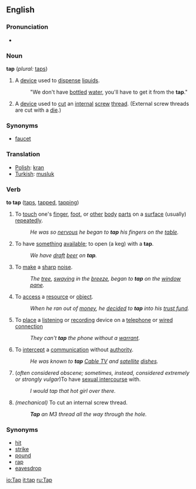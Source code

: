 ==English==
===Pronunciation===
*{{audio|en-us-tap.ogg|Audio (US)}}

=== Noun ===
'''tap'''  (''plural:'' [[taps]])
#A [[device]] used to [[dispense]] [[liquid]]s. 
#:"We don't have [[bottle]]d [[water]], you'll have to get it from the '''tap'''."
#A [[device]] used to [[cut]] an [[internal]] [[screw]] [[thread]].  (External screw threads are cut with a [[die]].)

=== Synonyms ===
* [[faucet]]

=== Translation ===
*[[Polish]]: [[kran]]
*[[Turkish]]: [[musluk]]

=== Verb ===
'''to tap'''  ([[taps]], [[tapped]], [[tapping]])
#To [[touch]] one's [[finger]], [[foot]], or [[other]] [[body]] [[part]]s on a [[surface]] (usually) [[repeat]]edly. 
#:''He was so [[nervous]] he began to '''tap''' his fingers on the [[table]].''
#To have [[something]] [[available]]; to open (a keg) with a '''tap'''. 
#:''We have [[draft]] [[beer]] on '''tap'''.''
#To [[make]] a [[sharp]] [[noise]]. 
#:''The [[tree]], [[sway]]ing in the [[breeze]], began to '''tap''' on the [[window]] [[pane]].''
#To [[access]] a [[resource]] or [[object]]. 
#:''When he ran out of [[money]], he [[decide]]d to '''tap''' into his [[trust fund]].''
#To [[place]] a [[listen]]ing or [[record]]ing device on a [[telephone]] or [[wired connection]]
#:''They can't '''tap''' the phone without a [[warrant]].''
#To [[intercept]] a [[communication]] without [[authority]]. 
#:''He was known to '''tap''' [[Cable TV]] and [[satellite]] [[dish]]es.''
#(''often considered obscene; sometimes, instead, considered extremely or strongly vulgar'')To have [[sexual intercourse]] with.
#:''I would tap that hot girl over there.''
#''(mechanical)'' To cut an internal screw thread.
#:'''''Tap''' an M3 thread all the way through the hole.''

===Synonyms===
*[[hit]]
*[[strike]]
*[[pound]]
*[[rap]]
*[[eavesdrop]]

[[io:Tap]]
[[it:tap]]
[[ru:Tap]]